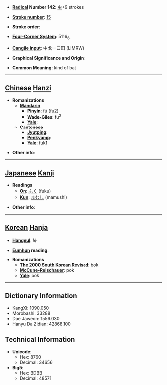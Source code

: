 * '''[[Wiktionary:Chinese radical index| Radical]] Number 142''': [[Wiktionary:Chinese radical index 虫|虫]]+9 strokes

* '''[[Wiktionary:Chinese total strokes index|Stroke number]]''': [[Wiktionary:Chinese total strokes index 15|15]]

* '''Stroke order''': 

* '''[[Wiktionary:Chinese four corner index|Four-Corner System]]''': 5116<sub>6</sub>

* '''[[Wiktionary:Chinese Cangjie index|Cangjie input]]''': 中戈一口田 (LIMRW)

* '''Graphical Significance and Origin''': 

* '''Common Meaning''': kind of bat

----

== [[Chinese]] [[Hanzi]] ==

* '''Romanizations'''
** '''[[Mandarin]]'''
*** '''[[Pinyin]]''': fú (fu2)
*** '''[[Wade-Giles]]''': fu<sup>2</sup>
*** '''[[Yale]]''': 
** '''[[Cantonese]]'''
*** '''[[Jyutping]]''':
*** '''[[Penkyamp]]''': 
*** '''[[Yale]]''': fuk1

* '''Other info''': 

----

== [[Japanese]] [[Kanji]] ==

* '''Readings'''
** '''[[On]]''': [[ふく]] (fuku)
** '''[[Kun]]''': [[まむし]] (mamushi)

* '''Other info''':  

----

== [[Korean]] [[Hanja]] ==

* '''[[Hangeul]]''': 복

* '''[[Eumhun]] reading''': 

* '''Romanizations'''
** '''[[The 2000 South Korean Revised Romanization|The 2000 South Korean Revised]]''': bok
** '''[[McCune-Reischauer]]''': pok
** '''[[Yale]]''': pok

----

== Dictionary Information ==

* KangXi: 1090.050
* Morobashi: 33288
* Dae Jaweon: 1556.030
* Hanyu Da Zidian: 42868.100

== Technical Information ==

* '''Unicode''':
** Hex: 8760
** Decimal: 34656
* '''Big5''':
** Hex: BDBB
** Decimal: 48571